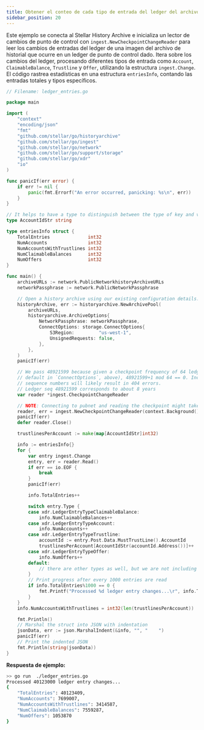 ```yaml
---
title: Obtener el conteo de cada tipo de entrada del ledger del archivo de historial
sidebar_position: 20
---
```


Este ejemplo se conecta al Stellar History Archive e inicializa un lector de cambios de punto de control con `ingest.NewCheckpointChangeReader` para leer los cambios de entradas del ledger de una imagen del archivo de historial que ocurre en un ledger de punto de control dado. Itera sobre los cambios del ledger, procesando diferentes tipos de entrada como `Account`, `ClaimableBalance`, `Trustline` y `Offer`, utilizando la estructura `ingest.Change`. El código rastrea estadísticas en una estructura `entriesInfo`, contando las entradas totales y tipos específicos.

<CodeExample>

```go
// Filename: ledger_entries.go

package main

import (
	"context"
	"encoding/json"
	"fmt"
	"github.com/stellar/go/historyarchive"
	"github.com/stellar/go/ingest"
	"github.com/stellar/go/network"
	"github.com/stellar/go/support/storage"
	"github.com/stellar/go/xdr"
	"io"
)

func panicIf(err error) {
	if err != nil {
		panic(fmt.Errorf("An error occurred, panicking: %s\n", err))
	}
}

// It helps to have a type to distinguish between the type of key and value, when defining a map
type AccountIdStr string

type entriesInfo struct {
	TotalEntries              int32
	NumAccounts               int32
	NumAccountsWithTrustlines int32
	NumClaimableBalances      int32
	NumOffers                 int32
}

func main() {
	archiveURLs := network.PublicNetworkhistoryArchiveURLs
	networkPassphrase := network.PublicNetworkPassphrase

	// Open a history archive using our existing configuration details.
	historyArchive, err := historyarchive.NewArchivePool(
		archiveURLs,
		historyarchive.ArchiveOptions{
			NetworkPassphrase: networkPassphrase,
			ConnectOptions: storage.ConnectOptions{
				S3Region:         "us-west-1",
				UnsignedRequests: false,
			},
		},
	)
	panicIf(err)

	// We pass 48921599 because given a checkpoint frequency of 64 ledgers (the
	// default in `ConnectOptions`, above), 48921599+1 mod 64 == 0. Incompatible
	// sequence numbers will likely result in 404 errors.
	// Ledger seq 48921599 corresponds to about 8 years
	var reader *ingest.CheckpointChangeReader

	// NOTE: Connecting to pubnet and reading the checkpoint might take a while.
	reader, err = ingest.NewCheckpointChangeReader(context.Background(), historyArchive, 48921599)
	panicIf(err)
	defer reader.Close()

	trustlinesPerAccount := make(map[AccountIdStr]int32)

	info := entriesInfo{}
	for {
		var entry ingest.Change
		entry, err = reader.Read()
		if err == io.EOF {
			break
		}
		panicIf(err)

		info.TotalEntries++

		switch entry.Type {
		case xdr.LedgerEntryTypeClaimableBalance:
			info.NumClaimableBalances++
		case xdr.LedgerEntryTypeAccount:
			info.NumAccounts++
		case xdr.LedgerEntryTypeTrustline:
			accountId := entry.Post.Data.MustTrustLine().AccountId
			trustlinesPerAccount[AccountIdStr(accountId.Address())]++
		case xdr.LedgerEntryTypeOffer:
			info.NumOffers++
		default:
			// there are other types as well, but we are not including them in this example
		}
		// Print progress after every 1000 entries are read
		if info.TotalEntries%1000 == 0 {
			fmt.Printf("Processed %d ledger entry changes...\r", info.TotalEntries)
		}
	}
	info.NumAccountsWithTrustlines = int32(len(trustlinesPerAccount))

	fmt.Println()
	// Marshal the struct into JSON with indentation
	jsonData, err := json.MarshalIndent(&info, "", "    ")
	panicIf(err)
	// Print the indented JSON
	fmt.Println(string(jsonData))
}
```

</CodeExample>

**Respuesta de ejemplo:**

```bash
>> go run  ./ledger_entries.go
Processed 40123000 ledger entry changes...
{
    "TotalEntries": 40123409,
    "NumAccounts": 7699007,
    "NumAccountsWithTrustlines": 3414587,
    "NumClaimableBalances": 7559287,
    "NumOffers": 1053870
}

```
